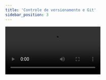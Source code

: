 ```yaml
---
title: 'Controle de versionamento e Git'
sidebar_position: 3
---
```


<video src="https://www.youtube.com/embed/Nslmf-yP4DI?si=aSbP2HUvg5jQbcBy"/>

## Links úteis

Comandos do Git: 
- Cheatsheet: https://ik.imagekit.io/vbw6dnlwtmt/capacitacao_git/cheat_NXjeeblQg.png
- Artigo com exemplos: https://www.freecodecamp.org/news/git-cheat-sheet-helpful-git-commands-with-examples/

Documentação oficial: 
- https://git-scm.com/doc